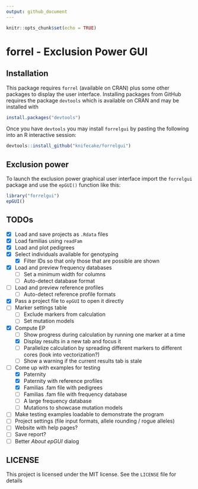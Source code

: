 ```yaml
---
output: github_document
---
```


```r
knitr::opts_chunk$set(echo = TRUE)
```

# forrel - Exclusion Power GUI

## Installation

This package requires `forrel` (available on CRAN) plus some other packages to
display the user interface. Installing packages from GitHub requires the package
`devtools` which is available on CRAN and may be installed with

``` r
install.packages("devtools")
```

Once you have `devtools` you may install `forrelgui` by pasting the
following into an R interactive session:

``` r
devtools::install_github("knifecake/forrelgui")
```

## Exclusion power

To launch the exclusion power graphical user interface import the
`forrelgui` package and use the `epGUI()` function like this:

``` r
library("forrelgui")
epGUI()
```


## TODOs

- [x] Load and save projects as `.Rdata` files
- [x] Load familias using `readFam`
- [x] Load and plot pedigrees
- [x] Select individuals available for genotyping
  - [x] Filter IDs so that only those that are possible are shown
- [x] Load and preview frequency databases
  - [ ] Set a minimum width for columns
  - [ ] Auto-detect database format
- [ ] Load and preview reference profiles
  - [ ] Auto-detect reference profile formats
- [x] Pass a project file to `epGUI` to open it directly
- [ ] Marker settings table
  - [ ] Exclude markers from calculation
  - [ ] Set mutation models
- [x] Compute EP
  - [ ] Show progress during calculation by running one marker at a time
  - [x] Display results in a new tab and focus it
  - [ ] Parallelize calculation by spreading different markers to different cores (look into vectorization?)
  - [ ] Show a warning if the current results tab is stale
- [ ] Come up with examples for testing
  - [x] Paternity
  - [x] Paternity with reference profiles
  - [x] Familias .fam file with pedigrees
  - [ ] Familias .fam file with frequency database
  - [ ] A large frequency database
  - [ ] Mutations to showcase mutation models
- [ ] Make testing examples loadable to demonstrate the program
- [ ] Project settings (file input formats, allele rounding / rogue alleles)
- [ ] Website with help pages?
- [ ] Save report?
- [ ] Better *About epGUI* dialog


## LICENSE

This project is licensed under the MIT license. See the `LICENSE` file for details